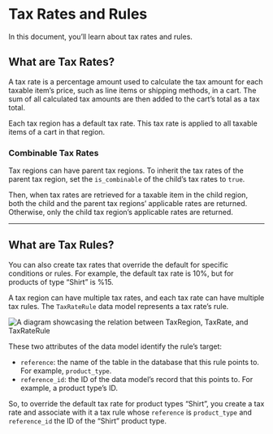 # Tax Rates and Rules

In this document, you’ll learn about tax rates and rules.

## What are Tax Rates?

A tax rate is a percentage amount used to calculate the tax amount for each taxable item’s price, such as line items or shipping methods, in a cart. The sum of all calculated tax amounts are then added to the cart’s total as a tax total.

Each tax region has a default tax rate. This tax rate is applied to all taxable items of a cart in that region.

### Combinable Tax Rates

Tax regions can have parent tax regions. To inherit the tax rates of the parent tax region, set the `is_combinable` of the child’s tax rates to `true`.

Then, when tax rates are retrieved for a taxable item in the child region, both the child and the parent tax regions’ applicable rates are returned. Otherwise, only the child tax region’s applicable rates are returned.

---

## What are Tax Rules?

You can also create tax rates that override the default for specific conditions or rules. For example, the default tax rate is 10%, but for products of type “Shirt” is %15.

A tax region can have multiple tax rates, and each tax rate can have multiple tax rules. The `TaxRateRule` data model represents a tax rate’s rule.

![A diagram showcasing the relation between TaxRegion, TaxRate, and TaxRateRule](https://res.cloudinary.com/dza7lstvk/image/upload/v1711462167/Medusa%20Resources/tax-rate-rule_enzbp2.jpg)

These two attributes of the data model identify the rule’s target:

- `reference`: the name of the table in the database that this rule points to. For example, `product_type`.
- `reference_id`: the ID of the data model’s record that this points to. For example, a product type’s ID.

So, to override the default tax rate for product types “Shirt”, you create a tax rate and associate with it a tax rule whose `reference` is `product_type` and `reference_id` the ID of the “Shirt” product type.
